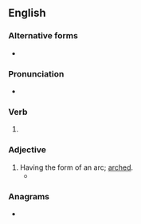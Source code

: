 ==English==

===Alternative forms===
* {{l|en|arcked}}

===Pronunciation===
* {{rhymes|en|ɑː(ɹ)kt|s=1}}

===Verb===
{{head|en|verb form}}

# {{en-past of|arc}}

===Adjective===
{{en-adj|more}}

# Having the form of an arc; [[arched]].
#* {{quote-book|1=en|year=2010|author=McSween et al.|title=Things Bogans Like|publisher=Hachette|location=Sydney|page=215 |passage=Designing a tribal tattoo requires the capacity to draw up to 60 '''arced''' or swirled lines with no definite spatial or thematic structure[.]}}

===Anagrams===
* {{anagrams|en|a=acder|Cedar|Cerda|Cerdà|Dacre|acred|cader|cadre|cared|cedar|decar|e-card|ecard|raced}}